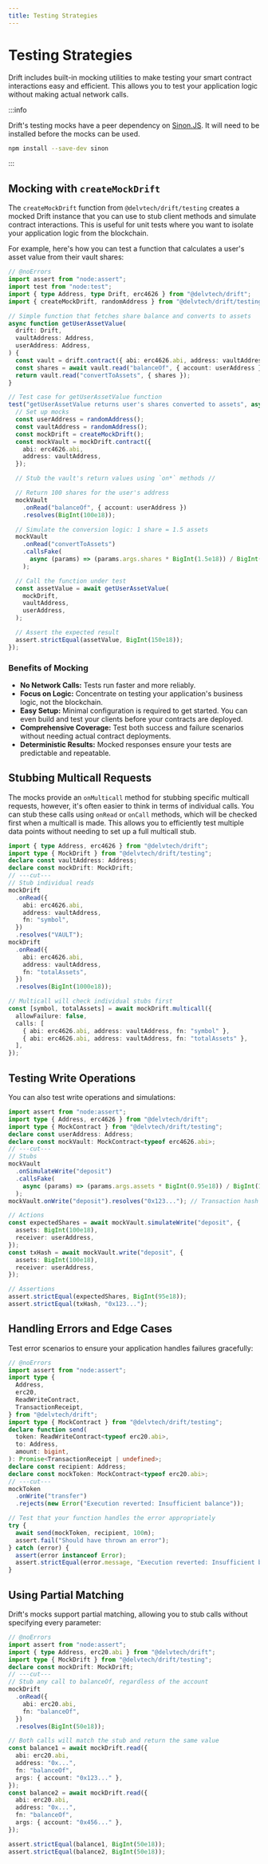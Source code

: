 ```yaml
---
title: Testing Strategies
---
```


# Testing Strategies

Drift includes built-in mocking utilities to make testing your smart contract
interactions easy and efficient. This allows you to test your application logic
without making actual network calls.

:::info

Drift's testing mocks have a peer dependency on
[Sinon.JS](https://sinonjs.org/). It will need to be installed before the mocks
can be used.

```sh
npm install --save-dev sinon
```

:::

## Mocking with `createMockDrift`

The `createMockDrift` function from `@delvtech/drift/testing` creates a mocked
Drift instance that you can use to stub client methods and simulate contract
interactions. This is useful for unit tests where you want to isolate your
application logic from the blockchain.

For example, here's how you can test a function that calculates a user's asset
value from their vault shares:

```ts twoslash
// @noErrors
import assert from "node:assert";
import test from "node:test";
import { type Address, type Drift, erc4626 } from "@delvtech/drift";
import { createMockDrift, randomAddress } from "@delvtech/drift/testing";

// Simple function that fetches share balance and converts to assets
async function getUserAssetValue(
  drift: Drift,
  vaultAddress: Address,
  userAddress: Address,
) {
  const vault = drift.contract({ abi: erc4626.abi, address: vaultAddress });
  const shares = await vault.read("balanceOf", { account: userAddress });
  return vault.read("convertToAssets", { shares });
}

// Test case for getUserAssetValue function
test("getUserAssetValue returns user's shares converted to assets", async () => {
  // Set up mocks
  const userAddress = randomAddress();
  const vaultAddress = randomAddress();
  const mockDrift = createMockDrift();
  const mockVault = mockDrift.contract({
    abi: erc4626.abi,
    address: vaultAddress,
  });

  // Stub the vault's return values using `on*` methods //

  // Return 100 shares for the user's address
  mockVault
    .onRead("balanceOf", { account: userAddress })
    .resolves(BigInt(100e18));

  // Simulate the conversion logic: 1 share = 1.5 assets
  mockVault
    .onRead("convertToAssets")
    .callsFake(
      async (params) => (params.args.shares * BigInt(1.5e18)) / BigInt(1e18),
    );

  // Call the function under test
  const assetValue = await getUserAssetValue(
    mockDrift,
    vaultAddress,
    userAddress,
  );

  // Assert the expected result
  assert.strictEqual(assetValue, BigInt(150e18));
});
```

### Benefits of Mocking

- **No Network Calls:** Tests run faster and more reliably.
- **Focus on Logic:** Concentrate on testing your application's business logic,
  not the blockchain.
- **Easy Setup:** Minimal configuration is required to get started. You can even
  build and test your clients before your contracts are deployed.
- **Comprehensive Coverage:** Test both success and failure scenarios without
  needing actual contract deployments.
- **Deterministic Results:** Mocked responses ensure your tests are predictable
  and repeatable.

## Stubbing Multicall Requests

The mocks provide an `onMulticall` method for stubbing specific multicall
requests, however, it's often easier to think in terms of individual calls. You
can stub these calls using `onRead` or `onCall` methods, which will be checked
first when a multicall is made. This allows you to efficiently test multiple
data points without needing to set up a full multicall stub.

```ts twoslash
import { type Address, erc4626 } from "@delvtech/drift";
import type { MockDrift } from "@delvtech/drift/testing";
declare const vaultAddress: Address;
declare const mockDrift: MockDrift;
// ---cut---
// Stub individual reads
mockDrift
  .onRead({
    abi: erc4626.abi,
    address: vaultAddress,
    fn: "symbol",
  })
  .resolves("VAULT");
mockDrift
  .onRead({
    abi: erc4626.abi,
    address: vaultAddress,
    fn: "totalAssets",
  })
  .resolves(BigInt(1000e18));

// Multicall will check individual stubs first
const [symbol, totalAssets] = await mockDrift.multicall({
  allowFailure: false,
  calls: [
    { abi: erc4626.abi, address: vaultAddress, fn: "symbol" },
    { abi: erc4626.abi, address: vaultAddress, fn: "totalAssets" },
  ],
});
```

## Testing Write Operations

You can also test write operations and simulations:

```ts twoslash
import assert from "node:assert";
import type { Address, erc4626 } from "@delvtech/drift";
import type { MockContract } from "@delvtech/drift/testing";
declare const userAddress: Address;
declare const mockVault: MockContract<typeof erc4626.abi>;
// ---cut---
// Stubs
mockVault
  .onSimulateWrite("deposit")
  .callsFake(
    async (params) => (params.args.assets * BigInt(0.95e18)) / BigInt(100e18),
  );
mockVault.onWrite("deposit").resolves("0x123..."); // Transaction hash

// Actions
const expectedShares = await mockVault.simulateWrite("deposit", {
  assets: BigInt(100e18),
  receiver: userAddress,
});
const txHash = await mockVault.write("deposit", {
  assets: BigInt(100e18),
  receiver: userAddress,
});

// Assertions
assert.strictEqual(expectedShares, BigInt(95e18));
assert.strictEqual(txHash, "0x123...");
```

## Handling Errors and Edge Cases

Test error scenarios to ensure your application handles failures gracefully:

```ts twoslash
// @noErrors
import assert from "node:assert";
import type {
  Address,
  erc20,
  ReadWriteContract,
  TransactionReceipt,
} from "@delvtech/drift";
import type { MockContract } from "@delvtech/drift/testing";
declare function send(
  token: ReadWriteContract<typeof erc20.abi>,
  to: Address,
  amount: bigint,
): Promise<TransactionReceipt | undefined>;
declare const recipient: Address;
declare const mockToken: MockContract<typeof erc20.abi>;
// ---cut---
mockToken
  .onWrite("transfer")
  .rejects(new Error("Execution reverted: Insufficient balance"));

// Test that your function handles the error appropriately
try {
  await send(mockToken, recipient, 100n);
  assert.fail("Should have thrown an error");
} catch (error) {
  assert(error instanceof Error);
  assert.strictEqual(error.message, "Execution reverted: Insufficient balance");
}
```

## Using Partial Matching

Drift's mocks support partial matching, allowing you to stub calls without
specifying every parameter:

```ts twoslash
// @noErrors
import assert from "node:assert";
import { type Address, erc20.abi } from "@delvtech/drift";
import type { MockDrift } from "@delvtech/drift/testing";
declare const mockDrift: MockDrift;
// ---cut---
// Stub any call to balanceOf, regardless of the account
mockDrift
  .onRead({
    abi: erc20.abi,
    fn: "balanceOf",
  })
  .resolves(BigInt(50e18));

// Both calls will match the stub and return the same value
const balance1 = await mockDrift.read({
  abi: erc20.abi,
  address: "0x...",
  fn: "balanceOf",
  args: { account: "0x123..." },
});
const balance2 = await mockDrift.read({
  abi: erc20.abi,
  address: "0x...",
  fn: "balanceOf",
  args: { account: "0x456..." },
});

assert.strictEqual(balance1, BigInt(50e18));
assert.strictEqual(balance2, BigInt(50e18));
```
